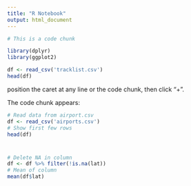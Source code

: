 ```yaml
---
title: "R Notebook"
output: html_document
---
```


```r
# This is a code chunk
```


```r
library(dplyr)
library(ggplot2)
```

```r
df <- read_csv('tracklist.csv')
head(df)
```
position the caret at any line or the code chunk, then click "+".


The code chunk appears:
```r
# Read data from airport.csv
df <- read_csv('airports.csv')
# Show first few rows
head(df)
```
#
```r

# Delete NA in column
df <- df %>% filter(!is.na(lat))
# Mean of column
mean(df$lat)


```

```r

```

